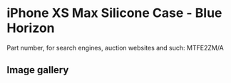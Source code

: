 
# iPhone XS Max Silicone Case - Blue Horizon

Part number, for search engines, auction websites and such: MTFE2ZM/A

## Image gallery

<div style={{ width: '100%', maxWidth: '768px' }}>
<GalleryComponent
    images={[
      {
        original: "/everysource/MTFE2.webp",
        thumbnail: "/everypreview/MTFE2.webp",
      },
      {
        original: "/everysource/MTFE2_AV1_GOLD.webp",
        thumbnail: "/everypreview/MTFE2_AV1_GOLD.webp",
      },
      {
        original: "/everysource/MTFE2_AV1_SILVER.webp",
        thumbnail: "/everypreview/MTFE2_AV1_SILVER.webp",
      },
      {
        original: "/everysource/MTFE2_AV1_SPACE_GRAY.webp",
        thumbnail: "/everypreview/MTFE2_AV1_SPACE_GRAY.webp",
      },
      {
        original: "/everysource/MTFE2_AV2.webp",
        thumbnail: "/everypreview/MTFE2_AV2.webp",
      }
    ]}
  />
</div>